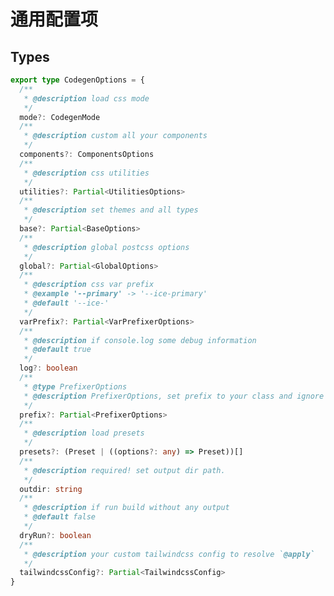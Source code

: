 # 通用配置项

## Types

```ts
export type CodegenOptions = {
  /**
   * @description load css mode
   */
  mode?: CodegenMode
  /**
   * @description custom all your components
   */
  components?: ComponentsOptions
  /**
   * @description css utilities
   */
  utilities?: Partial<UtilitiesOptions>
  /**
   * @description set themes and all types
   */
  base?: Partial<BaseOptions>
  /**
   * @description global postcss options
   */
  global?: Partial<GlobalOptions>
  /**
   * @description css var prefix
   * @example '--primary' -> '--ice-primary'
   * @default '--ice-'
   */
  varPrefix?: Partial<VarPrefixerOptions>
  /**
   * @description if console.log some debug information
   * @default true
   */
  log?: boolean
  /**
   * @type PrefixerOptions
   * @description PrefixerOptions, set prefix to your class and ignore class
   */
  prefix?: Partial<PrefixerOptions>
  /**
   * @description load presets
   */
  presets?: (Preset | ((options?: any) => Preset))[]
  /**
   * @description required! set output dir path.
   */
  outdir: string
  /**
   * @description if run build without any output
   * @default false
   */
  dryRun?: boolean
  /**
   * @description your custom tailwindcss config to resolve `@apply`
   */
  tailwindcssConfig?: Partial<TailwindcssConfig>
}
```
